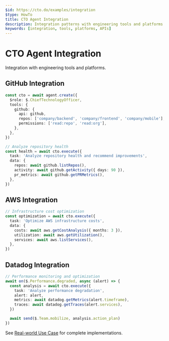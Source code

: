 ```yaml
---
$id: https://cto.do/examples/integration
$type: HowTo
title: CTO Agent Integration
description: Integration patterns with engineering tools and platforms
keywords: [integration, tools, platforms, APIs]
---
```


# CTO Agent Integration

Integration with engineering tools and platforms.

## GitHub Integration

```typescript
const cto = await agent.create({
  $role: $.ChiefTechnologyOfficer,
  tools: {
    github: {
      api: github,
      repos: ['company/backend', 'company/frontend', 'company/mobile'],
      permissions: ['read:repo', 'read:org'],
    },
  },
})

// Analyze repository health
const health = await cto.execute({
  task: 'Analyze repository health and recommend improvements',
  data: {
    repos: await github.listRepos(),
    activity: await github.getActivity({ days: 90 }),
    pr_metrics: await github.getPRMetrics(),
  },
})
```

## AWS Integration

```typescript
// Infrastructure cost optimization
const optimization = await cto.execute({
  task: 'Optimize AWS infrastructure costs',
  data: {
    costs: await aws.getCostAnalysis({ months: 3 }),
    utilization: await aws.getUtilization(),
    services: await aws.listServices(),
  },
})
```

## Datadog Integration

```typescript
// Performance monitoring and optimization
await on($.Performance.degraded, async (alert) => {
  const analysis = await cto.execute({
    task: 'Analyze performance degradation',
    alert: alert,
    metrics: await datadog.getMetrics(alert.timeframe),
    traces: await datadog.getTraces(alert.services),
  })

  await send($.Team.mobilize, analysis.action_plan)
})
```

See [Real-world Use Case](./real-world-use-case) for complete implementations.
